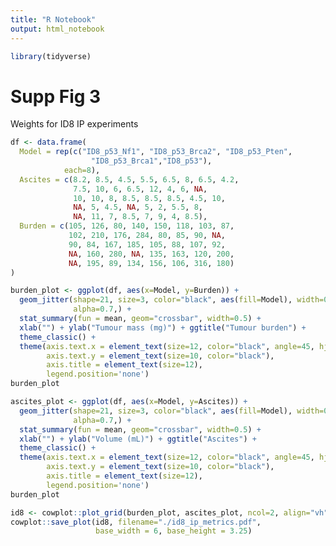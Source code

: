```yaml
---
title: "R Notebook"
output: html_notebook
---
```


```r
library(tidyverse)
```

# Supp Fig 3
Weights for ID8 IP experiments
```r
df <- data.frame(
  Model = rep(c("ID8_p53_Nf1", "ID8_p53_Brca2", "ID8_p53_Pten", 
                  "ID8_p53_Brca1","ID8_p53"), 
            each=8),
  Ascites = c(8.2, 8.5, 4.5, 5.5, 6.5, 8, 6.5, 4.2,
              7.5, 10, 6, 6.5, 12, 4, 6, NA,
              10, 10, 8, 8.5, 8.5, 8.5, 4.5, 10,
              NA, 5, 4.5, NA, 5, 2, 5.5, 8,
              NA, 11, 7, 8.5, 7, 9, 4, 8.5),
  Burden = c(105, 126, 80, 140, 150, 118, 103, 87,
             102, 210, 176, 284, 80, 85, 90, NA,
             90, 84, 167, 185, 105, 88, 107, 92,
             NA, 160, 280, NA, 135, 163, 120, 200,
             NA, 195, 89, 134, 156, 106, 316, 180)
)
```


```r
burden_plot <- ggplot(df, aes(x=Model, y=Burden)) +
  geom_jitter(shape=21, size=3, color="black", aes(fill=Model), width=0.1,
              alpha=0.7,) +
  stat_summary(fun = mean, geom="crossbar", width=0.5) +
  xlab("") + ylab("Tumour mass (mg)") + ggtitle("Tumour burden") +
  theme_classic() +
  theme(axis.text.x = element_text(size=12, color="black", angle=45, hjust=1),
        axis.text.y = element_text(size=10, color="black"),
        axis.title = element_text(size=12),
        legend.position='none')
burden_plot
```
```r
ascites_plot <- ggplot(df, aes(x=Model, y=Ascites)) +
  geom_jitter(shape=21, size=3, color="black", aes(fill=Model), width=0.1,
              alpha=0.7,) +
  stat_summary(fun = mean, geom="crossbar", width=0.5) +
  xlab("") + ylab("Volume (mL)") + ggtitle("Ascites") +
  theme_classic() +
  theme(axis.text.x = element_text(size=12, color="black", angle=45, hjust=1),
        axis.text.y = element_text(size=10, color="black"),
        axis.title = element_text(size=12),
        legend.position='none')
burden_plot
```


```r
id8 <- cowplot::plot_grid(burden_plot, ascites_plot, ncol=2, align="vh")
cowplot::save_plot(id8, filename="./id8_ip_metrics.pdf",
                   base_width = 6, base_height = 3.25)
```



